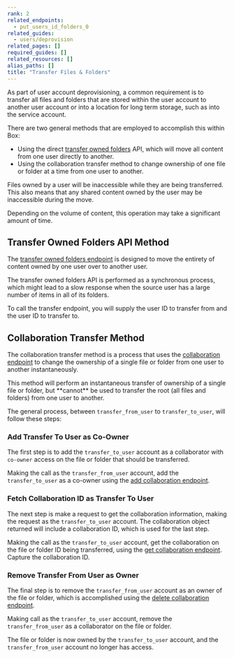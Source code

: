 ```yaml
---
rank: 2
related_endpoints:
  - put_users_id_folders_0
related_guides:
  - users/deprovision
related_pages: []
required_guides: []
related_resources: []
alias_paths: []
title: "Transfer Files & Folders"
---
```

As part of user account deprovisioning, a common requirement is to transfer all
files and folders that are stored within the user account to another user
account or into a location for long term storage, such as into the service
account.

There are two general methods that are employed to accomplish this within Box:

* Using the direct [transfer owned folders](e://put_users_id_folders_0) API, which will move all content from one user directly to another.
* Using the collaboration transfer method to change ownership of one file or folder at a time from one user to another.

<Message notice>
  Files owned by a user will be inaccessible while they are being transferred.
  This also means that any shared content owned by the user may be inaccessible
  during the move.

  Depending on the volume of content, this operation may take a significant
  amount of time.
</Message>

## Transfer Owned Folders API Method

The [transfer owned folders endpoint](e://put_users_id_folders_0) is
designed to move the entirety of content owned by one user over to another user.

<Message type='notice'>
  The transfer owned folders API is performed as a synchronous process, which
  might lead to a slow response when the source user has a large number of
  items in all of its folders.
</Message>

To call the transfer endpoint, you will supply the user ID to transfer from and
the user ID to transfer to.

<Samples id='put_users_id_folders_0' />

## Collaboration Transfer Method

The collaboration transfer method is a process that uses the
[collaboration endpoint](e://post_collaborations) to change the
ownership of a single file or folder from one user to another instantaneously.

<Message type='notice'>
  This method will perform an instantaneous transfer of ownership of a single
  file or folder, but **cannot** be used to transfer the root (all files and
  folders) from one user to another.
</Message>

The general process, between `transfer_from_user` to `transfer_to_user`, will
follow these steps:

### Add Transfer To User as Co-Owner

The first step is to add the `transfer_to_user` account as a collaborator with
`co-owner` access on the file or folder that should be transferred.

Making the call as the `transfer_from_user` account, add the `transfer_to_user`
as a co-owner using the
[add collaboration endpoint](e://post_collaborations).

<Samples id='post_collaborations' />

### Fetch Collaboration ID as Transfer To User

The next step is make a request to get the collaboration information, making
the request as the `transfer_to_user` account. The collaboration object
returned will include a collaboration ID, which is used for the last step.

Making the call as the `transfer_to_user` account, get the collaboration on the
file or folder ID being transferred, using the
[get collaboration endpoint](e://get_collaborations_id). Capture the
collaboration ID.

<Sample id='get_collaborations_id' />

### Remove Transfer From User as Owner

The final step is to remove the `transfer_from_user` account as an owner of the
file or folder, which is accomplished using the
[delete collaboration endpoint](e://delete_collaborations_id).

Making call as the `transfer_to_user` account, remove the `transfer_from_user`
as a collaborator on the file or folder.

<Sample id='delete_collaborations_id' />

The file or folder is now owned by the `transfer_to_user` account, and the
`transfer_from_user` account no longer has access.
